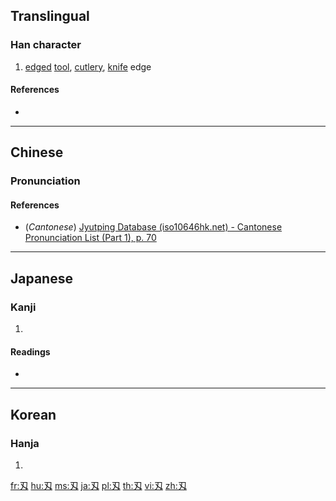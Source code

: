 {{character info/new}}
{{also|刃}}
==Translingual==

===Han character===
{{Han char|rn=18|rad=刀|as=01|sn=3|four=|canj=SK,XXSK|ids=⿻刀㇏,⿻刀乀}}

# [[edge]]d [[tool]], [[cutlery]], [[knife]] edge

====References====
* {{Han ref|kx=0136.021|dkj=01849|dj=0304.090|hdz=10320.040|uh=5204|ud=20996}}

----

==Chinese==
{{zh-forms}}

===Pronunciation===
{{zh-pron
|m=rèn
|c=jan6
|mc=
|oc=
|ma=
|cat=n
}}

====References====
* (''Cantonese'') [http://www.iso10646hk.net/jp/document/download.jsp Jyutping Database (iso10646hk.net) - Cantonese Pronunciation List (Part 1), p. 70]

----

==Japanese==

===Kanji===
{{ja-kanji|grade=|rs=刀01}}

# {{defn|lang=ja|sort=刀01}}

====Readings====
* {{ja-readings|on=[[じん]] (jin), [[にん]] (nin)|kun=[[は]] (ha)}}

----

==Korean==

===Hanja===
{{ko-hanja|hangeul=인|rv=in|mr=in}}

# {{defn|lang=ko|sort=刀01}}

[[fr:刄]]
[[hu:刄]]
[[ms:刄]]
[[ja:刄]]
[[pl:刄]]
[[th:刄]]
[[vi:刄]]
[[zh:刄]]